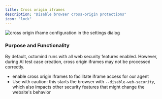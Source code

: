 ```yaml
---
title: Cross origin iframes
description: "Disable browser cross-origin protections"
icon: "lock"
---
```


<Frame caption="cross origin iframe configuration in the settings dialog">
  <img
    src="/images/advanced/cross_origin_iframes.png"
    alt="cross origin iframe configuration in the settings dialog"
  />
</Frame>

### Purpose and Functionality
By default, octomind runs with all web security features enabled. 
However, during AI test case creation, cross origin iframes may not be processed correctly.
- enable cross origin iframes to facilitate iframe access for our agent
- Use with caution: this starts the browser with `--disable-web-security`, 
which also impacts other security features that might change the website's behavior
